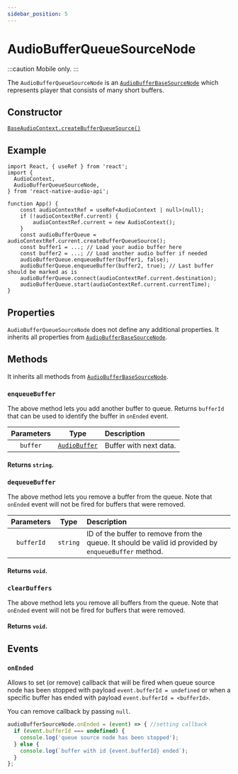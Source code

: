 ```yaml
---
sidebar_position: 5
---
```



# AudioBufferQueueSourceNode

:::caution
Mobile only.
:::

The `AudioBufferQueueSourceNode` is an [`AudioBufferBaseSourceNode`](/docs/sources/audio-buffer-base-source-node) which represents player that consists of many short buffers.

## Constructor

[`BaseAudioContext.createBufferQueueSource()`](/docs/core/base-audio-context#createbuffersource)

## Example

```tsx
import React, { useRef } from 'react';
import {
  AudioContext,
  AudioBufferQueueSourceNode,
} from 'react-native-audio-api';

function App() {
    const audioContextRef = useRef<AudioContext | null>(null);
    if (!audioContextRef.current) {
        audioContextRef.current = new AudioContext();
    }
    const audioBufferQueue = audioContextRef.current.createBufferQueueSource();
    const buffer1 = ...; // Load your audio buffer here
    const buffer2 = ...; // Load another audio buffer if needed
    audioBufferQueue.enqueueBuffer(buffer1, false);
    audioBufferQueue.enqueueBuffer(buffer2, true); // Last buffer should be marked as is
    audioBufferQueue.connect(audioContextRef.current.destination);
    audioBufferQueue.start(audioContextRef.current.currentTime);
}
```

## Properties

`AudioBufferQueueSourceNode` does not define any additional properties.
It inherits all properties from [`AudioBufferBaseSourceNode`](/docs/sources/audio-buffer-base-source-node#properties).

## Methods

It inherits all methods from [`AudioBufferBaseSourceNode`](/docs/sources/audio-buffer-base-source-node#methods).

### `enqueueBuffer`

The above method lets you add another buffer to queue. Returns `bufferId` that can be used to identify the buffer in `onEnded` event.

| Parameters | Type | Description |
| :---: | :---: | :---- |
| `buffer` | [`AudioBuffer`](/docs/sources/audio-buffer) | Buffer with next data. |

#### Returns `string`.

### `dequeueBuffer`

The above method lets you remove a buffer from the queue. Note that `onEnded` event will not be fired for buffers that were removed.

| Parameters | Type | Description |
| :---: | :---: | :---- |
| `bufferId` | `string` | ID of the buffer to remove from the queue. It should be valid id provided by `enqueueBuffer` method. |

#### Returns `void`.

### `clearBuffers`

The above method lets you remove all buffers from the queue. Note that `onEnded` event will not be fired for buffers that were removed.

#### Returns `void`.

## Events

### `onEnded` <Overridden />

Allows to set (or remove) callback that will be fired when queue source node has been stopped with payload `event.bufferId = undefined`
or when a specific buffer has ended with payload `event.bufferId = <bufferId>`.

You can remove callback by passing `null`.

```ts
audioBufferSourceNode.onEnded = (event) => { //setting callback
  if (event.bufferId === undefined) {
    console.log('queue source node has been stopped');
  } else {
    console.log(`buffer with id {event.bufferId} ended`);
  }
};
```
